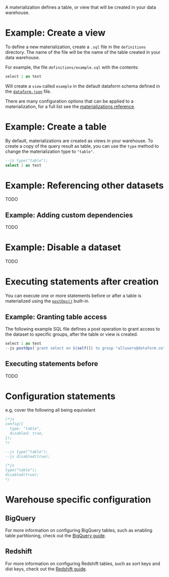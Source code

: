 

A materialization defines a table, or view that will be created in your data warehouse.

# Example: Create a view

To define a new materialization, create a `.sql` file in the `definitions` directory. The name of the file will be the name of the table created in your data warehouse.

For example, the file `definitions/example.sql` with the contents:

```js
select 1 as test
```

Will create a `view` called `example` in the default dataform schema defined in the [`dataform.json`](/configuration/#dataform.json) file.

There are many configuration options that can be applied to a materialization, for a full list see the [materializations reference](/reference/materializations).

# Example: Create a table

By default, materializations are created as views in your warehouse. To create a copy of the query result as table, you can use the `type` method to change the materialization type to `"table"`.

```sql
--js type("table");
select 1 as test
```

# Example: Referencing other datasets

TODO

## Example: Adding custom dependencies

TODO

# Example: Disable a dataset

TODO

# Executing statements after creation

You can execute one or more statements before or after a table is materialized using the [`postOps()`](/built-in-functions#postOps) built-in.

## Example: Granting table access

The following example SQL file defines a post operation to grant access to the dataset to specific groups, after the table or view is created.

```js
select 1 as test
--js postOps(`grant select on ${self()} to group "allusers@dataform.co"`);
```

## Executing statements before

TODO

# Configuration statements

e.g, cover the following all being equivelant

```sql
/*js
config({
  type: "table",
  disabled: true,
});
*/
```

```sql
--js type("table");
--js disabled(true);
```

```sql
/*js
type("table");
disabled(true);
*/
```

# Warehouse specific configuration

## BigQuery

For more information on configuring BigQuery tables, such as enabling table partitioning, check out the [BigQuery guide](/guides/warehouses/bigquery).

## Redshift

For more information on configuring Redshift tables, such as sort keys and dist keys, check out the [Redshift guide](/guides/warehouses/redshift).
